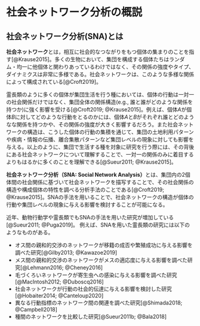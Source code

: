# 社会ネットワーク分析の概説 {#c1} 

## 社会ネットワーク分析(SNA)とは    
**社会ネットワーク**とは，相互に社会的なつながりをもつ個体の集まりのことを指す[@Krause2015]。多くの生物において、集団を構成する個体たちはランダム・均一に他個体と関わりあっているわけではなく、その関係の強度やタイプ、ダイナミクスは非常に多様である。社会ネットワークは、このような多様な関係によって構成されている[@Croft2019]。 


霊長類のように多くの個体が集団生活を行う種においては、個体の行動は一対一の社会関係だけではなく、集団全体の関係構造(e.g., 誰と誰がどのような関係を持つか)に強く影響を受ける[@Croft2019; @Krause2015]。例えば、個体$A$が個体$B$に対してどのような行動をとるのかには、個体$A$と$B$がそれぞれ誰とどのようなな関係を持つかや、その関係の強度が大きく影響するだろう。また社会ネットワークの構造は、こうした個体の行動の集積を通じて、集団の土地利用パターンや疾病・情報の伝播、離合集散パターンなど集団レベルの現象に対しても影響を与える。以上のように、集団で生活する種を対象に研究を行う際には、その背後にある社会ネットワークについて理解することで、一対一の関係のみに着目するよりもはるかに多くのことを理解できる[@Sueur2011; @Krause2015]。  

**社会ネットワーク分析（SNA: Social Network Analysis）**とは、集団内の2個体間の社会関係に基づいて社会ネットワークを描写することで、その社会関係の構造や構成個体の特性を調べる分析手法のことである[@Croft2019; @Krause2015]。SNAの手法を用いることで、社会ネットワークの構造が個体の行動や集団レベルの現象に与える影響を検討することが可能になる。  

近年、動物行動学や霊長類でもSNAの手法を用いた研究が増加している[@Sueur2011; @Puga2019]。
例えば、SNAを用いた霊長類の研究には以下のようなものがある。  

- オス間の親和的交渉のネットワークが移籍の成否や繁殖成功に与える影響を調べた研究[@Gilby2013; @Kawazoe2019]  
- メス間の親和的交渉のネットワークがメスの適応度に与える影響を調べた研究[@Lehmann2016; @Cheney2016]  
- 毛づくろいネットワークが寄生虫への感染に与える影響を調べた研究[@MacIntosh2012; @Duboscq2016]   
- 社会ネットワークが行動の社会的伝達に与える影響を検討した研究[@Hobaiter2014; @Canteloup2020]  
- 異なる行動指標のネットワーク間の関連を調べた研究[@Shimada2018; @Campbell2018]  
- 種間のネットワークを比較した研究[@Sueur2011b; @Bala2018]   
